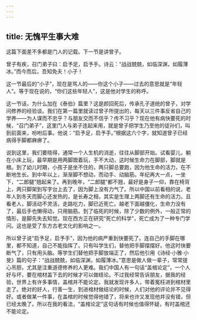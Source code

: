 ```yaml
---
---
---
```

title: 无愧平生事大难
---




这篇下面差不多都是门人的记载。下一节是讲曾子。

曾子有疾，召门弟子曰：启予足，启予手。诗云：“战战兢兢，如临深渊，如履薄冰。”而今而后，吾知免夫！小子！

这一节最后的“小子”，现在是骂人的——你这个小子——过去的意思就是“年轻人”。等于现在说的，“你们这些年轻人”，这是他对学生的称呼。

这一节话，为什么加在《泰伯》篇里？这是颜回死后，传承孔子道统的曾子，对学问修养的经验谈。我们在第一篇里就读过曾子所提出的，每天以三件事反省自己的学养——为人谋而不忠乎？与朋友交而不信乎？传不习乎？现在他有病快要死的时候，“召门弟子”，这里门人与弟子连起来用，就是曾子把学生乃至他的徒孙们，叫到前面来，吩咐后事。他说：“启予足，启予手。”根据这六个字，就知道曾子已经病得手脚都麻痹了。

说到这里，我们要晓得，通常一个人生机的消逝，往往从脚部开始。试看婴儿，躺在小床上玩，最早期是用两脚蹬着玩，手不大动，这时候生命力在脚部，脚就是根。到了幼儿时期，小孩子是坐不住的，两只脚总要跑，因为他生命的活力，在不断地生长。到中年以上，渐渐脚不想动，而动手、动脑筋。年纪再大一点，一坐下，“二郎腿”翘起来了。再到晚年，“二郎腿”都不翘，最好是身子一仰，靠在椅背上，两只脚架到写字台上去了，因为脚上没有力气了。所以中国以前看相的说，老年人到冬天而脚心还发热的，是长寿之相，其实是生理上两脚还有生命的活力。且看老人，脚活动不灵活，走路吃力，脚已近死亡。越老下面越僵化，生命力没有了，最后手也懒得动，只用脑筋。到了临死的时候，除了少数的例外，一般正常的情形，是脚先失去知觉。现在西方正在研究“死亡的科学”，死亡成为了一种专门学问。这也是受了东方古老文化的影响之一。

所以曾子说“启予足，启予手”，因为他的病严重到快要死了。连自己的手脚在哪里，都不知道，自己不能指挥了。只有叫学生们，替他把手脚摆摆好。他这时快要断气了，只有用头脑。等学生们替他把手脚放端正了，然后他引用《诗经·小雅·小旻》篇的句子：“战战兢兢，如临深渊，如履薄冰。”意思是做人做一辈子，常常提心吊胆，尤其是注重道德修养的人更难。我们中国人有一句话“盖棺论定”，一个人好与坏，要在棺材盖下去的时候才可以做结论。不过我经常告诉朋友，据我的经验，世界上有许多事情，盖棺并不能论定。我就发现许多人，带着冤枉进到棺材里走了。绝对的好人，行善一生，到进棺材做结论的时候，人们对他的评论并不见得好。或者做某一件事，在盖棺的时候觉得他错了，将来也许又发现他并没有错，但已经太晚了。所以在我的看法，“盖棺论定”这句话有时候也值得怀疑，有时盖棺还不能论定。